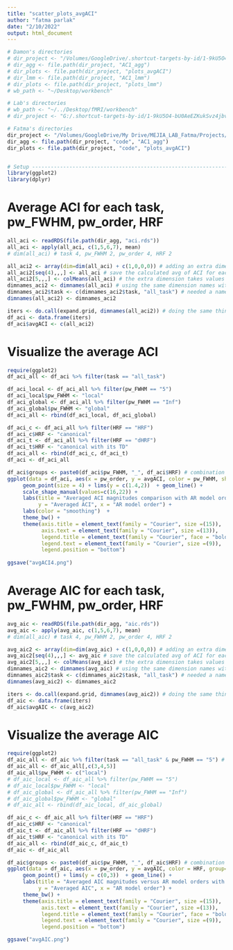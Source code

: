 ```yaml
---
title: "scatter_plots_avgACI"
author: "fatma parlak"
date: "2/10/2022"
output: html_document
---
```


```r
# Damon's directories
# dir_project <- "/Volumes/GoogleDrive/.shortcut-targets-by-id/1-9kU5O4-bU0AeEZKukSvz4jbvolppJGG/ddpham/Prewhitening-Paper" # Damon's personal
# dir_agg <- file.path(dir_project, "AC1_agg")
# dir_plots <- file.path(dir_project, "plots_avgACI")
# dir_lmm <- file.path(dir_project, "AC1_lmm")
# dir_plots <- file.path(dir_project, "plots_lmm")
# wb_path <- "~/Desktop/workbench" 

# Lab's directories
# wb_path <- "~/../Desktop/fMRI/workbench" 
# dir_project <- "G:/.shortcut-targets-by-id/1-9kU5O4-bU0AeEZKukSvz4jbvolppJGG/ddpham/Prewhitening-Paper"

# Fatma's directories
dir_project <- "/Volumes/GoogleDrive/My Drive/MEJIA_LAB_Fatma/Projects/Prewhitening_Paper"
dir_agg <- file.path(dir_project, "code", "AC1_agg") 
dir_plots <- file.path(dir_project, "code", "plots_avgACI")


# Setup ---------------------------------------------------------------------------------
library(ggplot2)
library(dplyr)
```

# Average ACI for each task, pw_FWHM, pw_order, HRF

```r
all_aci <- readRDS(file.path(dir_agg, "aci.rds"))
all_aci <- apply(all_aci, c(1,5,6,7), mean)
# dim(all_aci) # task 4, pw_FWHM 2, pw_order 4, HRF 2

all_aci2 <- array(dim=dim(all_aci) + c(1,0,0,0)) # adding an extra dimension to task
all_aci2[seq(4),,,] <- all_aci # save the calculated avg of ACI for each task from all_aci except the extra dimension
all_aci2[5,,,] <- colMeans(all_aci) # the extra dimension takes values of averaged values all tasks
dimnames_aci2 <- dimnames(all_aci) # using the same dimension names with the all_aci
dimnames_aci2$task <- c(dimnames_aci2$task, "all_task") # needed a name for the extra dimension 
dimnames(all_aci2) <- dimnames_aci2

iters <- do.call(expand.grid, dimnames(all_aci2)) # doing the same thing with the previously written code but shorter
df_aci <- data.frame(iters)
df_aci$avgACI <- c(all_aci2)

```


# Visualize the average ACI 
```r
require(ggplot2)
df_aci_all <- df_aci %>% filter(task == "all_task")

df_aci_local <- df_aci_all %>% filter(pw_FWHM == "5")
df_aci_local$pw_FWHM <- "local"
df_aci_global <- df_aci_all %>% filter(pw_FWHM == "Inf")
df_aci_global$pw_FWHM <- "global"
df_aci_all <- rbind(df_aci_local, df_aci_global)

df_aci_c <- df_aci_all %>% filter(HRF == "HRF")
df_aci_c$HRF <- "canonical"
df_aci_t <- df_aci_all %>% filter(HRF == "dHRF")
df_aci_t$HRF <- "canonical with its TD"
df_aci_all <- rbind(df_aci_c, df_aci_t)
df_aci <- df_aci_all

df_aci$groups <- paste0(df_aci$pw_FWHM, "_", df_aci$HRF) # combination of pw_FWHM and HRF to connect the dots
ggplot(data = df_aci, aes(x = pw_order, y = avgACI, color = pw_FWHM, shape = HRF, group=groups))+
     geom_point(size = 4) + lims(y = c(1.4,2))  + geom_line() +
     scale_shape_manual(values=c(16,22)) +
     labs(title = "Averaged ACI magnitudes comparison with AR model order",
          y = "Averaged ACI", x = "AR model order") +
     labs(color = "smoothing")  +
     theme_bw() +
     theme(axis.title = element_text(family = "Courier", size =(15)),
           axis.text = element_text(family = "Courier", size =(13)),
           legend.title = element_text(family = "Courier", face = "bold",size =(10)),
           legend.text = element_text(family = "Courier", size =(9)),
           legend.position = "bottom")
  
ggsave("avgACI4.png")

```


# Average AIC for each task, pw_FWHM, pw_order, HRF

```r
avg_aic <- readRDS(file.path(dir_agg, "aic.rds"))
avg_aic <- apply(avg_aic, c(1,5,6,7), mean)
# dim(all_aic) # task 4, pw_FWHM 2, pw_order 4, HRF 2

avg_aic2 <- array(dim=dim(avg_aic) + c(1,0,0,0)) # adding an extra dimension to task
avg_aic2[seq(4),,,] <- avg_aic # save the calculated avg of ACI for each task from all_aci except the extra dimension
avg_aic2[5,,,] <- colMeans(avg_aic) # the extra dimension takes values of averaged values all tasks
dimnames_aic2 <- dimnames(avg_aic) # using the same dimension names with the all_aci
dimnames_aic2$task <- c(dimnames_aic2$task, "all_task") # needed a name for the extra dimension 
dimnames(avg_aic2) <- dimnames_aic2

iters <- do.call(expand.grid, dimnames(avg_aic2)) # doing the same thing with the previously written code but shorter
df_aic <- data.frame(iters)
df_aic$avgAIC <- c(avg_aic2)

```


# Visualize the average AIC 
```r
require(ggplot2)
df_aic_all <- df_aic %>% filter(task == "all_task" & pw_FWHM == "5") # pw_order, HRF, avgAIC
df_aic_all <- df_aic_all[,c(3,4,5)]
df_aic_all$pw_FWHM <- c("local")
# df_aic_local <- df_aic_all %>% filter(pw_FWHM == "5")
# df_aic_local$pw_FWHM <- "local"
# df_aic_global <- df_aic_all %>% filter(pw_FWHM == "Inf")
# df_aic_global$pw_FWHM <- "global"
# df_aic_all <- rbind(df_aic_local, df_aic_global)

df_aic_c <- df_aic_all %>% filter(HRF == "HRF")
df_aic_c$HRF <- "canonical"
df_aic_t <- df_aic_all %>% filter(HRF == "dHRF")
df_aic_t$HRF <- "canonical with its TD"
df_aic_all <- rbind(df_aic_c, df_aic_t)
df_aic <- df_aic_all

df_aic$groups <- paste0(df_aic$pw_FWHM, "_", df_aic$HRF) # combination of pw_FWHM and HRF to connect the dots
ggplot(data = df_aic, aes(x = pw_order, y = avgAIC, color = HRF, group=groups))+
     geom_point() + lims(y = c(0,3))  + geom_line() +
     labs(title = "Averaged AIC magnitudes versus AR model orders with FWHM = 5",
          y = "Averaged AIC", x = "AR model order") +
     theme_bw() +
     theme(axis.title = element_text(family = "Courier", size =(15)),
           axis.text = element_text(family = "Courier", size =(13)),
           legend.title = element_text(family = "Courier", face = "bold",size =(10)),
           legend.text = element_text(family = "Courier", size =(9)),
           legend.position = "bottom")

ggsave("avgAIC.png")

```

